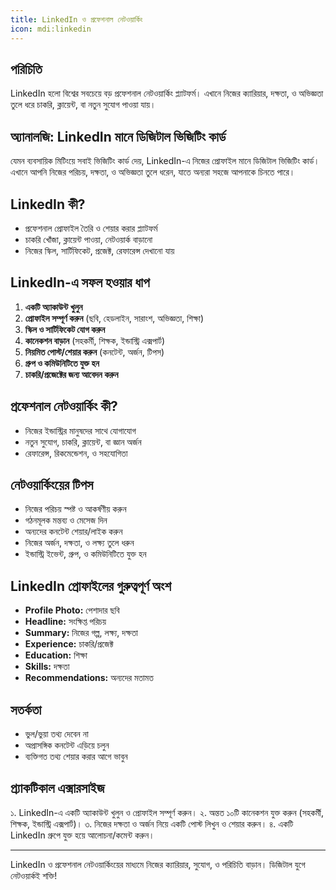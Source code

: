 ```yaml
---
title: LinkedIn ও প্রফেশনাল নেটওয়ার্কিং
icon: mdi:linkedin
---
```


## পরিচিতি

LinkedIn হলো বিশ্বের সবচেয়ে বড় প্রফেশনাল নেটওয়ার্কিং প্ল্যাটফর্ম। এখানে নিজের ক্যারিয়ার, দক্ষতা, ও অভিজ্ঞতা তুলে ধরে চাকরি, ক্লায়েন্ট, বা নতুন সুযোগ পাওয়া যায়।

## অ্যানালজি: LinkedIn মানে ডিজিটাল ভিজিটিং কার্ড

যেমন ব্যবসায়িক মিটিংয়ে সবাই ভিজিটিং কার্ড দেয়, LinkedIn-এ নিজের প্রোফাইল মানে ডিজিটাল ভিজিটিং কার্ড। এখানে আপনি নিজের পরিচয়, দক্ষতা, ও অভিজ্ঞতা তুলে ধরেন, যাতে অন্যরা সহজে আপনাকে চিনতে পারে।

## LinkedIn কী?
- প্রফেশনাল প্রোফাইল তৈরি ও শেয়ার করার প্ল্যাটফর্ম
- চাকরি খোঁজা, ক্লায়েন্ট পাওয়া, নেটওয়ার্ক বাড়ানো
- নিজের স্কিল, সার্টিফিকেট, প্রজেক্ট, রেফারেন্স দেখানো যায়

## LinkedIn-এ সফল হওয়ার ধাপ
1. **একটি অ্যাকাউন্ট খুলুন**
2. **প্রোফাইল সম্পূর্ণ করুন** (ছবি, হেডলাইন, সারাংশ, অভিজ্ঞতা, শিক্ষা)
3. **স্কিল ও সার্টিফিকেট যোগ করুন**
4. **কানেকশন বাড়ান** (সহকর্মী, শিক্ষক, ইন্ডাস্ট্রি এক্সপার্ট)
5. **নিয়মিত পোস্ট/শেয়ার করুন** (কনটেন্ট, অর্জন, টিপস)
6. **গ্রুপ ও কমিউনিটিতে যুক্ত হন**
7. **চাকরি/প্রজেক্টের জন্য আবেদন করুন**

## প্রফেশনাল নেটওয়ার্কিং কী?
- নিজের ইন্ডাস্ট্রির মানুষদের সাথে যোগাযোগ
- নতুন সুযোগ, চাকরি, ক্লায়েন্ট, বা জ্ঞান অর্জন
- রেফারেন্স, রিকমেন্ডেশন, ও সহযোগিতা

## নেটওয়ার্কিংয়ের টিপস
- নিজের পরিচয় স্পষ্ট ও আকর্ষণীয় করুন
- গঠনমূলক মন্তব্য ও মেসেজ দিন
- অন্যদের কনটেন্ট শেয়ার/লাইক করুন
- নিজের অর্জন, দক্ষতা, ও লক্ষ্য তুলে ধরুন
- ইন্ডাস্ট্রি ইভেন্ট, গ্রুপ, ও কমিউনিটিতে যুক্ত হন

## LinkedIn প্রোফাইলের গুরুত্বপূর্ণ অংশ
- **Profile Photo:** পেশাদার ছবি
- **Headline:** সংক্ষিপ্ত পরিচয়
- **Summary:** নিজের গল্প, লক্ষ্য, দক্ষতা
- **Experience:** চাকরি/প্রজেক্ট
- **Education:** শিক্ষা
- **Skills:** দক্ষতা
- **Recommendations:** অন্যদের মতামত

## সতর্কতা
- ভুল/ভুয়া তথ্য দেবেন না
- অপ্রাসঙ্গিক কনটেন্ট এড়িয়ে চলুন
- ব্যক্তিগত তথ্য শেয়ার করার আগে ভাবুন

## প্র্যাকটিকাল এক্সারসাইজ

১. LinkedIn-এ একটি অ্যাকাউন্ট খুলুন ও প্রোফাইল সম্পূর্ণ করুন।
২. অন্তত ১০টি কানেকশন যুক্ত করুন (সহকর্মী, শিক্ষক, ইন্ডাস্ট্রি এক্সপার্ট)।
৩. নিজের দক্ষতা ও অর্জন নিয়ে একটি পোস্ট লিখুন ও শেয়ার করুন।
৪. একটি LinkedIn গ্রুপে যুক্ত হয়ে আলোচনা/কমেন্ট করুন।

---

LinkedIn ও প্রফেশনাল নেটওয়ার্কিংয়ের মাধ্যমে নিজের ক্যারিয়ার, সুযোগ, ও পরিচিতি বাড়ান। ডিজিটাল যুগে নেটওয়ার্কই শক্তি!
